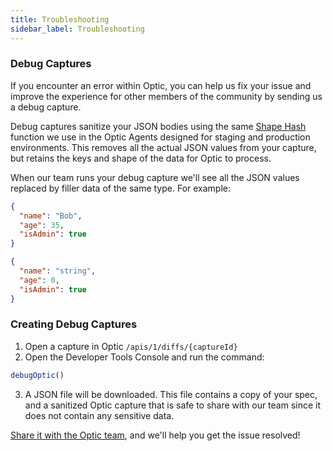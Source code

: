 ```yaml
---
title: Troubleshooting
sidebar_label: Troubleshooting
---
```


### Debug Captures
If you encounter an error within Optic, you can help us fix your issue and improve the experience for other members of the community by sending us a debug capture.

Debug captures sanitize your JSON bodies using the same [Shape Hash](https://github.com/opticdev/shape-hash) function we use in the Optic Agents designed for staging and production environments. This removes all the actual JSON values from your capture, but retains the keys and shape of the data for Optic to process.

When our team runs your debug capture we'll see all the JSON values replaced by filler data of the same type. For example:

```json
{
  "name": "Bob",
  "age": 35,
  "isAdmin": true
}
```
```json
{
  "name": "string",
  "age": 0,
  "isAdmin": true
}
```

### Creating Debug Captures
1. Open a capture in Optic `/apis/1/diffs/{captureId}`
2. Open the Developer Tools Console and run the command:

``` javascript
debugOptic()
```

3. A JSON file will be downloaded. This file contains a copy of your spec, and a sanitized Optic capture that is safe to share with our team since it does not contain any sensitive data.

[Share it with the Optic team](https://github.com/opticdev/optic/issues/new), and we'll help you get the issue resolved!